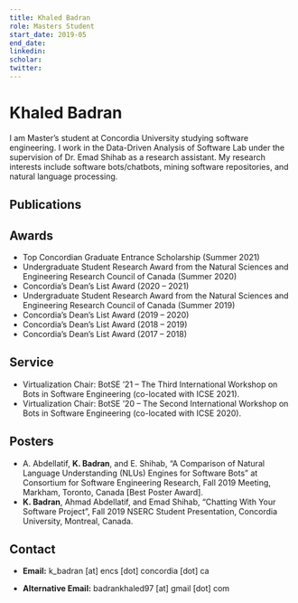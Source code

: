 ```yaml
---
title: Khaled Badran
role: Masters Student
start_date: 2019-05
end_date:
linkedin:
scholar:
twitter:
---
```


# Khaled Badran

I am Master’s student at Concordia University studying software engineering. I work in the Data-Driven Analysis of Software Lab under the supervision of Dr. Emad Shihab as a research assistant. My research interests include software bots/chatbots, mining software repositories, and natural language processing.

## Publications


<AuthorPublications firstname="Khaled" lastname="Badran" />

## Awards

- Top Concordian Graduate Entrance Scholarship (Summer 2021)
- Undergraduate Student Research Award from the Natural Sciences and Engineering Research Council of Canada (Summer 2020)
- Concordia’s Dean’s List Award (2020 – 2021)
- Undergraduate Student Research Award from the Natural Sciences and Engineering Research Council of Canada (Summer 2019)
- Concordia’s Dean’s List Award (2019 – 2020)
- Concordia’s Dean’s List Award (2018 – 2019)
- Concordia’s Dean’s List Award (2017 – 2018)

## Service

- Virtualization Chair: BotSE ’21 – The Third International Workshop on Bots in Software Engineering (co-located with ICSE 2021).
- Virtualization Chair: BotSE ’20 – The Second International Workshop on Bots in Software Engineering (co-located with ICSE 2020).

## Posters

- A. Abdellatif, **K. Badran**, and E. Shihab, “A Comparison of Natural Language Understanding (NLUs) Engines for Software Bots” at Consortium for Software Engineering Research, Fall 2019 Meeting, Markham, Toronto, Canada [Best Poster Award].
- **K. Badran**, Ahmad Abdellatif, and Emad Shihab, “Chatting With Your Software Project”, Fall 2019 NSERC Student Presentation, Concordia University, Montreal, Canada.

## Contact

- **Email:** k_badran [at] encs [dot] concordia [dot] ca

- **Alternative Email:** badrankhaled97 [at] gmail [dot] com
